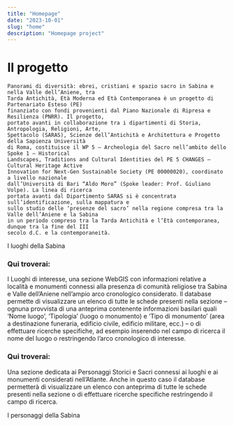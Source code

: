```yaml
---
title: "Homepage"
date: "2023-10-01"
slug: "home"
description: "Homepage project"
---
```



<div className="intro-section">

  # Il progetto


    Panorami di diversità: ebrei, cristiani e spazio sacro in Sabina e nella Valle dell’Aniene, tra
    Tarda Antichità, Età Moderna ed Età Contemporanea è un progetto di Partenariato Esteso (PE)
    finanziato con fondi provenienti dal Piano Nazionale di Ripresa e Resilienza (PNRR). Il progetto,
    portato avanti in collaborazione tra i dipartimenti di Storia, Antropologia, Religioni, Arte,
    Spettacolo (SARAS), Scienze dell’Antichità e Architettura e Progetto della Sapienza Università
    di Roma, costituisce il WP 5 – Archeologia del Sacro nell’ambito dello Spoke 1 – Historical
    Landscapes, Traditions and Cultural Identities del PE 5 CHANGES – Cultural Heritage Active
    Innovation for Next-Gen Sustainable Society (PE 00000020), coordinato a livello nazionale
    dall’Università di Bari “Aldo Moro” (Spoke leader: Prof. Giuliano Volpe). La linea di ricerca
    portata avanti dal Dipartimento SARAS si è concentrata sull’identificazione, sulla mappatura e
    sullo studio delle ‘presenze del sacro’ nella regione compresa tra la Valle dell’Aniene e la Sabina
    in un periodo compreso tra la Tarda Antichità e l’Età contemporanea, dunque tra la fine del III
    secolo d.C. e la contemporaneità.
</div>

<div className="row-settore-home">
  <div className="col settore-box settore-luoghi">
    <Link to="map" className="settore-link">
      <div className="settore-content">I luoghi della Sabina</div>
    </Link>
  </div>
  <div className="col settore-text">
    <h3>Qui troverai:</h3>
    <p>
      I Luoghi di interesse, una sezione WebGIS con informazioni relative a località e
      monumenti connessi alla presenza di comunità religiose tra Sabina e Valle dell’Aniene
      nell’ampio arco cronologico considerato. Il database permette di visualizzare un elenco di
      tutte le schede presenti nella sezione – ognuna provvista di una anteprima contenente
      informazioni basilari quali ‘Nome luogo’, ‘Tipologia’ (luogo o monumento) e ‘Tipo di
      monumento’ (area a destinazione funeraria, edificio civile, edificio militare, ecc.) – o di
      effettuare ricerche specifiche, ad esempio inserendo nel campo di ricerca il nome del luogo
      o restringendo l’arco cronologico di interesse.
    </p>
  </div>
</div>

<div className="row-settore-home">
  <div className="col settore-text">
    <h3>Qui troverai:</h3>
    <p>
      Una sezione dedicata ai Personaggi Storici e Sacri connessi ai luoghi e
      ai monumenti considerati nell’Atlante. Anche in questo caso il database permetterà di
      visualizzare un elenco con anteprima di tutte le schede presenti nella sezione o di effettuare
      ricerche specifiche restringendo il campo di ricerca.
    </p>
  </div>
  <div className="col settore-box settore-fonti">
    <Link to="/datatable/" className="settore-link">
      <div className="settore-content">I personaggi della Sabina</div>
    </Link>
  </div>
</div>
